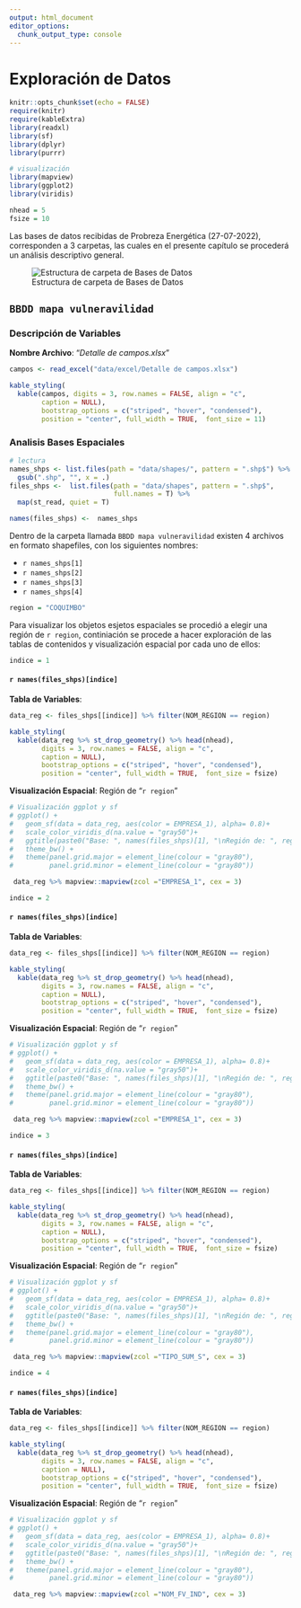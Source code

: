 ```yaml
---
output: html_document
editor_options: 
  chunk_output_type: console
---
```

# Exploración de Datos {#data_explorer}

```r
knitr::opts_chunk$set(echo = FALSE)
require(knitr)
require(kableExtra)
library(readxl)
library(sf)
library(dplyr)
library(purrr)

# visualización
library(mapview)
library(ggplot2)
library(viridis)

nhead = 5
fsize = 10
```

Las bases de datos recibidas de Probreza Energética (27-07-2022), corresponden a 3 carpetas, las cuales en el presente capítulo se procederá un análisis descriptivo general.

![Estructura de carpeta de Bases de Datos](images/bbdd_folders.png)

## `BBDD mapa vulneravilidad`

### Descripción de Variables

**Nombre Archivo**: "_Detalle de campos.xlsx_"

```r

campos <- read_excel("data/excel/Detalle de campos.xlsx")

kable_styling(
  kable(campos, digits = 3, row.names = FALSE, align = "c",
        caption = NULL),
        bootstrap_options = c("striped", "hover", "condensed"),
        position = "center", full_width = TRUE,  font_size = 11) 
```


### Analisis Bases Espaciales


```r
# lectura
names_shps <- list.files(path = "data/shapes/", pattern = ".shp$") %>% 
  gsub(".shp", "", x = .)
files_shps <-  list.files(path = "data/shapes", pattern = ".shp$",
                          full.names = T) %>% 
  map(st_read, quiet = T)

names(files_shps) <-  names_shps

```

Dentro de la carpeta llamada `BBDD mapa vulneravilidad` existen 4 archivos en formato shapefiles, con los siguientes nombres:

- `r names_shps[1]`
- `r names_shps[2]`
- `r names_shps[3]`
- `r names_shps[4]`


```r
region = "COQUIMBO"
```


Para visualizar los objetos esjetos espaciales se procedió a elegir una región de `r region`, continiación se procede a hacer exploración de las tablas de contenidos y visualización espacial por cada uno de ellos:

<!-- base -->

```r
indice = 1
```

#### `r names(files_shps)[indice]`

**Tabla de Variables**:
```r
data_reg <- files_shps[[indice]] %>% filter(NOM_REGION == region)

```

```r
kable_styling(
  kable(data_reg %>% st_drop_geometry() %>% head(nhead), 
        digits = 3, row.names = FALSE, align = "c",
        caption = NULL),
        bootstrap_options = c("striped", "hover", "condensed"),
        position = "center", full_width = TRUE,  font_size = fsize) 
```

**Visualización Espacial**:  Región de "`r region`"

```r

# Visualización ggplot y sf
# ggplot() +
#   geom_sf(data = data_reg, aes(color = EMPRESA_1), alpha= 0.8)+
#   scale_color_viridis_d(na.value = "gray50")+
#   ggtitle(paste0("Base: ", names(files_shps)[1], "\nRegión de: ", region)) +
#   theme_bw() +
#   theme(panel.grid.major = element_line(colour = "gray80"),
#         panel.grid.minor = element_line(colour = "gray80"))

 data_reg %>% mapview::mapview(zcol ="EMPRESA_1", cex = 3)
```


<!-- base -->

```r
indice = 2
```

#### `r names(files_shps)[indice]`

**Tabla de Variables**:
```r
data_reg <- files_shps[[indice]] %>% filter(NOM_REGION == region)

```

```r
kable_styling(
  kable(data_reg %>% st_drop_geometry() %>% head(nhead), 
        digits = 3, row.names = FALSE, align = "c",
        caption = NULL),
        bootstrap_options = c("striped", "hover", "condensed"),
        position = "center", full_width = TRUE,  font_size = fsize) 
```

**Visualización Espacial**:  Región de "`r region`"

```r

# Visualización ggplot y sf
# ggplot() +
#   geom_sf(data = data_reg, aes(color = EMPRESA_1), alpha= 0.8)+
#   scale_color_viridis_d(na.value = "gray50")+
#   ggtitle(paste0("Base: ", names(files_shps)[1], "\nRegión de: ", region)) +
#   theme_bw() +
#   theme(panel.grid.major = element_line(colour = "gray80"),
#         panel.grid.minor = element_line(colour = "gray80"))

 data_reg %>% mapview::mapview(zcol ="EMPRESA_1", cex = 3)
```


<!-- base -->

```r
indice = 3
```

#### `r names(files_shps)[indice]`

**Tabla de Variables**:
```r
data_reg <- files_shps[[indice]] %>% filter(NOM_REGION == region)

```

```r
kable_styling(
  kable(data_reg %>% st_drop_geometry() %>% head(nhead), 
        digits = 3, row.names = FALSE, align = "c",
        caption = NULL),
        bootstrap_options = c("striped", "hover", "condensed"),
        position = "center", full_width = TRUE,  font_size = fsize) 
```

**Visualización Espacial**:  Región de "`r region`"

```r

# Visualización ggplot y sf
# ggplot() +
#   geom_sf(data = data_reg, aes(color = EMPRESA_1), alpha= 0.8)+
#   scale_color_viridis_d(na.value = "gray50")+
#   ggtitle(paste0("Base: ", names(files_shps)[1], "\nRegión de: ", region)) +
#   theme_bw() +
#   theme(panel.grid.major = element_line(colour = "gray80"),
#         panel.grid.minor = element_line(colour = "gray80"))

 data_reg %>% mapview::mapview(zcol ="TIPO_SUM_S", cex = 3)
```



<!-- base -->

```r
indice = 4
```

#### `r names(files_shps)[indice]`

**Tabla de Variables**:
```r
data_reg <- files_shps[[indice]] %>% filter(NOM_REGION == region)

```

```r
kable_styling(
  kable(data_reg %>% st_drop_geometry() %>% head(nhead), 
        digits = 3, row.names = FALSE, align = "c",
        caption = NULL),
        bootstrap_options = c("striped", "hover", "condensed"),
        position = "center", full_width = TRUE,  font_size = fsize) 
```

**Visualización Espacial**:  Región de "`r region`"

```r

# Visualización ggplot y sf
# ggplot() +
#   geom_sf(data = data_reg, aes(color = EMPRESA_1), alpha= 0.8)+
#   scale_color_viridis_d(na.value = "gray50")+
#   ggtitle(paste0("Base: ", names(files_shps)[1], "\nRegión de: ", region)) +
#   theme_bw() +
#   theme(panel.grid.major = element_line(colour = "gray80"),
#         panel.grid.minor = element_line(colour = "gray80"))

 data_reg %>% mapview::mapview(zcol ="NOM_FV_IND", cex = 3)
```


